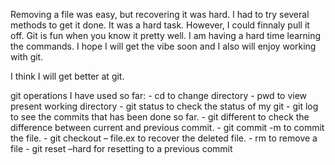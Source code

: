 Removing a file was easy, but recovering it was hard. I had to try several methods to get it done. It was a hard task. However, I could finnaly pull it off. Git is fun when you know it pretty well. I am having a hard time learning the commands. I hope I will get the vibe soon and I also will enjoy working with git.

I think I will get better at git. 



git operations I have used so far:
    - cd to change directory
    - pwd to view present working directory
    - git status to check the status of my git
    - git log to see the commits that has been done so far.
    - git different to check the difference between current and previous commit.
    - git commit -m to commit the file.
    - git checkout <commit_hash> -- file.ex to recover the deleted file.
    - rm to remove a file
    - git reset --hard <commit_hash> for resetting to a previous commit 